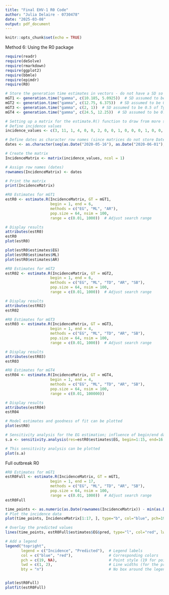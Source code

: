 ```yaml
---
title: "Final EHV-1 R0 Code"
author: "Julia Delaire - 0730478"
date: "2025-03-08"
output: pdf_document
---
```


```r
knitr::opts_chunk$set(echo = TRUE)
```

Method 6: Using the R0 package

```r
require(readr)
require(deSolve)
require(rmarkdown)
require(ggplot2)
require(bbmle)
require(epimdr)
require(R0)
```

``` r
# Store the generation time estimates in vectors - do not have a SD so using 0.5 of mean 
mGT1 <- generation.time("gamma", c(10.185, 5.0925))  # SD assumed to be 0.5 of Tg
mGT2 <- generation.time("gamma", c(12.75, 6.375))  # SD assumed to be 0.5 of Tg
mGT3 <- generation.time("gamma", c(2, 1))  # SD assumed to be 0.5 of Tg
mGT4 <- generation.time("gamma", c(24.5, 12.25))  # SD assumed to be 0.5 of Tg
```

``` r
# Setting up a matrix for the estimate.R() function to draw from more seamlessly
# Define incidence values
incidence_values <- c(3, 11, 1, 4, 0, 0, 2, 0, 0, 1, 0, 0, 0, 1, 0, 0, 1)

# Define dates as character row names (since matrices do not store Date types as row names)
dates <- as.character(seq(as.Date("2020-05-16"), as.Date("2020-06-01"), by="day"))

# Create the matrix
IncidenceMatrix <- matrix(incidence_values, ncol = 1)

# Assign row names (dates)
rownames(IncidenceMatrix) <- dates

# Print the matrix
print(IncidenceMatrix)
```
``` r
#R0 Estimates for mGT1
estR0 <- estimate.R(IncidenceMatrix, GT = mGT1, 
                    begin = 1, end = 6,  
                    methods = c("EG", "ML", "AR"), 
                    pop.size = 64, nsim = 100, 
                    range = c(0.01, 1000))  # Adjust search range

# Display results
attributes(estR0)
estR0
plot(estR0)

plot(estR0$estimates$EG)
plot(estR0$estimates$ML)
plot(estR0$estimates$AR)

```

``` r
#R0 Estimates for mGT2
estR02 <- estimate.R(IncidenceMatrix, GT = mGT2, 
                    begin = 1, end = 6,  
                    methods = c("EG", "ML", "TD", "AR", "SB"), 
                    pop.size = 64, nsim = 100, 
                    range = c(0.01, 1000))  # Adjust search range

# Display results
attributes(estR02)
estR02
```
``` r
#R0 Estimates for mGT3
estR03 <- estimate.R(IncidenceMatrix, GT = mGT3, 
                    begin = 1, end = 4,  
                    methods = c("EG", "ML", "TD", "AR", "SB"), 
                    pop.size = 64, nsim = 100, 
                    range = c(0.01, 1000))  # Adjust search range

# Display results
attributes(estR03)
estR03
```

``` r
#R0 Estimates for mGT4
estR04 <- estimate.R(IncidenceMatrix, GT = mGT4, 
                    begin = 1, end = 4,  
                    methods = c("EG", "ML", "TD", "AR", "SB"), 
                    pop.size = 64, nsim = 100, 
                    range = c(0.01, 100000))

# Display results
attributes(estR04)
estR04
```

``` r
# Model estimates and goodness of fit can be plotted
plot(estR0)

# Sensitivity analysis for the EG estimation; influence of begin/end dates
s.a <- sensitivity.analysis(res=estR0$estimates$EG, begin=1:15, end=16:30, sa.type="time")

# This sensitivity analysis can be plotted
plot(s.a)
```


Full outbreak R0 
``` r
#R0 Estimates for mGT1
estR0Full <- estimate.R(IncidenceMatrix, GT = mGT1, 
                    begin = 1, end = 17,  
                    methods = c("EG", "ML", "TD", "AR", "SB"), 
                    pop.size = 64, nsim = 100, 
                    range = c(0.01, 1000))  # Adjust search range
estR0Full

time_points <- as.numeric(as.Date(rownames(IncidenceMatrix)) - min(as.Date(rownames(IncidenceMatrix))))
# Plot the incidence data
plot(time_points, IncidenceMatrix[1:17, ], type="b", col="blue", pch=19, xlab="Time", ylab="Incidence")

# Overlay the predicted values
lines(time_points, estR0Full$estimates$EG$pred, type="l", col="red", lwd=2)

# Add a legend
legend("topright", 
       legend = c("Incidence", "Predicted"),  # Legend labels
       col = c("blue", "red"),                # Corresponding colors
       pch = c(19, NA),                       # Point style (19 for points, NA for lines)
       lwd = c(1, 2),                         # Line widths (for the predicted line)
       bty = "n")                             # No box around the legend


plot(estR0Full)
plotfit(estR0Full)
``` 



